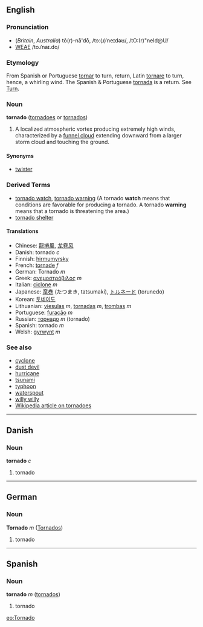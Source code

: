 ==English==
===Pronunciation===
*(''Britain'', ''Australia'') tô(r)-nā'dō, /tɔː(ɹ)ˈneɪdəʊ/, /tO:(r)"neId@U/
*[[WEAE]] /toɹˈnaɪ.do/

===Etymology===
From Spanish or Portuguese [[tornar]] to turn, return, Latin [[tornare]] to turn, hence, a whirling  wind. The Spanish & Portuguese [[tornada]] is a return.  See [[Turn]].

===Noun===
'''tornado''' ([[tornado]]es or [[tornado]]s)
# A localized atmospheric vortex producing extremely high winds, characterized by a [[funnel cloud]] extending downward from a larger storm cloud and touching the ground.

====Synonyms====
* [[twister]]

===Derived Terms===
* [[tornado watch]], [[tornado warning]] (A tornado '''watch''' means that conditions are favorable for producing a tornado.  A tornado '''warning''' means that a tornado is threatening the area.)
* [[tornado shelter]]

====Translations====
*Chinese: [[龍捲風]], [[龙卷风]]
*Danish: tornado ''c''
*Finnish: [[hirmumyrsky]]
*French: [[tornade]] ''f''
*German: Tornado ''m''
*Greek: [[ανεμοστρόβιλος]] ''m''
*Italian: [[ciclone]] ''m''
*Japanese: [[竜巻]] (たつまき, tatsumaki), [[トルネード]] (torunedo)
*Korean: [[토네이도]]
*Lithuanian: [[viesulas]] ''m'', [[tornadas]] ''m'', [[trombas]] ''m''
*Portuguese: [[furacão]] ''m''
*Russian: [[торнадо]] ''m'' (tornado)
*Spanish: tornado ''m''
*Welsh: [[gyrwynt]] ''m''

===See also===
*[[cyclone]]
*[[dust devil]]
*[[hurricane]]
*[[tsunami]]
*[[typhoon]]
*[[waterspout]]
*[[willy willy]]
*[[w:en:tornado|Wikipedia article on tornadoes]]

----

==Danish==
===Noun===
'''tornado''' ''c''

# tornado

----

==German==
===Noun===
'''Tornado''' ''m'' ([[Tornados]])

# tornado

----

==Spanish==
===Noun===
'''tornado''' ''m'' ([[tornados]])

# tornado

[[eo:Tornado]]